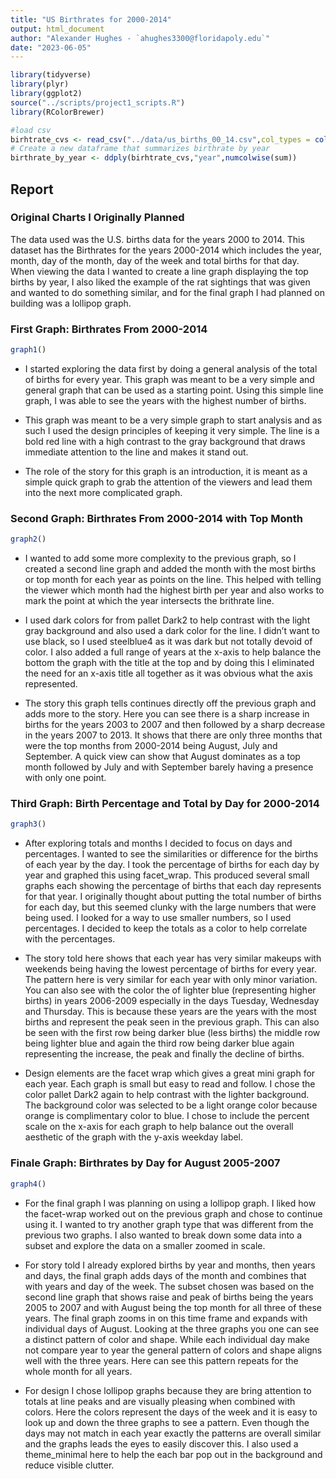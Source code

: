 ```yaml
---
title: "US Birthrates for 2000-2014"
output: html_document
author: "Alexander Hughes - `ahughes3300@floridapoly.edu`"
date: "2023-06-05"
---
```




```r
library(tidyverse)
library(plyr)
library(ggplot2)
source("../scripts/project1_scripts.R")
library(RColorBrewer)

#load csv
birhtrate_cvs <- read_csv("../data/us_births_00_14.csv",col_types = cols())
# Create a new dataframe that summarizes birthrate by year
birthrate_by_year <- ddply(birhtrate_cvs,"year",numcolwise(sum))
```


## Report

### Original Charts I Originally Planned

The data used was the U.S. births data for the years 2000 to 2014. This dataset has the Birthrates for the years 2000-2014 which includes the year, month, day of the month, day of the week and total births for that day. When viewing the data I wanted to create a line graph displaying the top births by year, I also liked the example of the rat sightings that was given and wanted to do something similar, and for the final graph I had planned on building was a lollipop graph.

### First Graph: Birthrates From 2000-2014

```r
graph1()
```

-   I started exploring the data first by doing a general analysis of the total of births for every year. This graph was meant to be a very simple and general graph that can be used as a starting point. Using this simple line graph, I was able to see the years with the highest number of births.

-   This graph was meant to be a very simple graph to start analysis and as such I used the design principles of keeping it very simple. The line is a bold red line with a high contrast to the gray background that draws immediate attention to the line and makes it stand out.

-   The role of the story for this graph is an introduction, it is meant as a simple quick graph to grab the attention of the viewers and lead them into the next more complicated graph.

### Second Graph: Birthrates From 2000-2014 with Top Month

```r
graph2()
```

-   I wanted to add some more complexity to the previous graph, so I created a second line graph and added the month with the most births or top month for each year as points on the line. This helped with telling the viewer which month had the highest birth per year and also works to mark the point at which the year intersects the brithrate line.

-   I used dark colors for from pallet Dark2 to help contrast with the light gray background and also used a dark color for the line. I didn't want to use black, so I used steelblue4 as it was dark but not totally devoid of color. I also added a full range of years at the x-axis to help balance the bottom the graph with the title at the top and by doing this I eliminated the need for an x-axis title all together as it was obvious what the axis represented.

-   The story this graph tells continues directly off the previous graph and adds more to the story. Here you can see there is a sharp increase in births for the years 2003 to 2007 and then followed by a sharp decrease in the years 2007 to 2013. It shows that there are only three months that were the top months from 2000-2014 being August, July and September. A quick view can show that August dominates as a top month followed by July and with September barely having a presence with only one point.

### Third Graph: Birth Percentage and Total by Day for 2000-2014

```r
graph3()
```

-   After exploring totals and months I decided to focus on days and percentages. I wanted to see the similarities or difference for the births of each year by the day. I took the percentage of births for each day by year and graphed this using facet_wrap. This produced several small graphs each showing the percentage of births that each day represents for that year. I originally thought about putting the total number of births for each day, but this seemed clunky with the large numbers that were being used. I looked for a way to use smaller numbers, so I used percentages. I decided to keep the totals as a color to help correlate with the percentages.

-   The story told here shows that each year has very similar makeups with weekends being having the lowest percentage of births for every year. The pattern here is very similar for each year with only minor variation. You can also see with the color the of lighter blue (representing higher births) in years 2006-2009 especially in the days Tuesday, Wednesday and Thursday. This is because these years are the years with the most births and represent the peak seen in the previous graph. This can also be seen with the first row being darker blue (less births) the middle row being lighter blue and again the third row being darker blue again representing the increase, the peak and finally the decline of births.

-   Design elements are the facet wrap which gives a great mini graph for each year. Each graph is small but easy to read and follow. I chose the color pallet Dark2 again to help contrast with the lighter background. The background color was selected to be a light orange color because orange is complimentary color to blue. I chose to include the percent scale on the x-axis for each graph to help balance out the overall aesthetic of the graph with the y-axis weekday label.

### Finale Graph: Birthrates by Day for August 2005-2007

```r
graph4()
```

-   For the final graph I was planning on using a lollipop graph. I liked how the facet-wrap worked out on the previous graph and chose to continue using it. I wanted to try another graph type that was different from the previous two graphs. I also wanted to break down some data into a subset and explore the data on a smaller zoomed in scale.

-   For story told I already explored births by year and months, then years and days, the final graph adds days of the month and combines that with years and day of the week. The subset chosen was based on the second line graph that shows raise and peak of births being the years 2005 to 2007 and with August being the top month for all three of these years. The final graph zooms in on this time frame and expands with individual days of August. Looking at the three graphs you one can see a distinct pattern of color and shape. While each individual day make not compare year to year the general pattern of colors and shape aligns well with the three years. Here can see this pattern repeats for the whole month for all years.

-   For design I chose lollipop graphs because they are bring attention to totals at line peaks and are visually pleasing when combined with colors. Here the colors represent the days of the week and it is easy to look up and down the three graphs to see a pattern. Even though the days may not match in each year exactly the patterns are overall similar and the graphs leads the eyes to easily discover this. I also used a theme_minimal here to help the each bar pop out in the background and reduce visible clutter.
